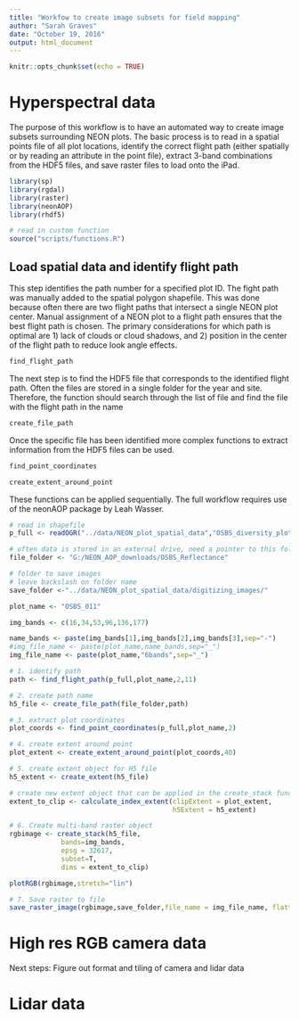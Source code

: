 ```yaml
---
title: "Workfow to create image subsets for field mapping"
author: "Sarah Graves"
date: "October 19, 2016"
output: html_document
---
```


```r
knitr::opts_chunk$set(echo = TRUE)
```

# Hyperspectral data

The purpose of this workflow is to have an automated way to create image subsets surrounding NEON plots. The basic process is to read in a spatial points file of all plot locations, identify the correct flight path (either spatially or by reading an attribute in the point file), extract 3-band combinations from the HDF5 files, and save raster files to load onto the iPad.

```r

library(sp)
library(rgdal)
library(raster)
library(neonAOP)
library(rhdf5)

# read in custom function
source("scripts/functions.R")

```


## Load spatial data and identify flight path

This step identifies the path number for a specified plot ID. The fight path was manually added to the spatial polygon shapefile. This was done because often there are two flight paths that intersect a single NEON plot center. Manual assignment of a NEON plot to a flight path ensures that the best flight path is chosen. The primary considerations for which path is optimal are 1) lack of clouds or cloud shadows, and 2) position in the center of the flight path to reduce look angle effects.

```r

find_flight_path

```

The next step is to find the HDF5 file that corresponds to the identified flight path. Often the files are stored in a single folder for the year and site. Therefore, the function should search through the list of file and find the file with the flight path in the name

```r

create_file_path


```

Once the specific file has been identified more complex functions to extract information from the HDF5 files can be used.

```r

find_point_coordinates

create_extent_around_point

```

These functions can be applied sequentially. The full workflow requires use of the neonAOP package by Leah Wasser.

```r

# read in shapefile
p_full <- readOGR("../data/NEON_plot_spatial_data","OSBS_diversity_plot_centroids",verbose = F)

# often data is stored in an external drive, need a pointer to this folder
file_folder <- "G:/NEON_AOP_downloads/OSBS_Reflectance"

# folder to save images
# leave backslash on folder name
save_folder <-"../data/NEON_plot_spatial_data/digitizing_images/"

plot_name <- "OSBS_011"

img_bands <- c(16,34,53,96,136,177)

name_bands <- paste(img_bands[1],img_bands[2],img_bands[3],sep="-")
#img_file_name <- paste(plot_name,name_bands,sep="_")
img_file_name <- paste(plot_name,"6bands",sep="_")

# 1. identify path
path <- find_flight_path(p_full,plot_name,2,11)

# 2. create path name
h5_file <- create_file_path(file_folder,path)

# 3. extract plot coordinates
plot_coords <- find_point_coordinates(p_full,plot_name,2)

# 4. create extent around point
plot_extent <- create_extent_around_point(plot_coords,40)

# 5. create extent object for H5 file
h5_extent <- create_extent(h5_file)

# create new extent object that can be applied in the create_stack function
extent_to_clip <- calculate_index_extent(clipExtent = plot_extent,
                                         h5Extent = h5_extent)

# 6. Create multi-band raster object
rgbimage <- create_stack(h5_file, 
             bands=img_bands,
             epsg = 32617,
             subset=T,
             dims = extent_to_clip)

plotRGB(rgbimage,stretch="lin")

# 7. Save raster to file
save_raster_image(rgbimage,save_folder,file_name = img_file_name, flatten = F)

```

# High res RGB camera data

Next steps: Figure out format and tiling of camera and lidar data


# Lidar data
